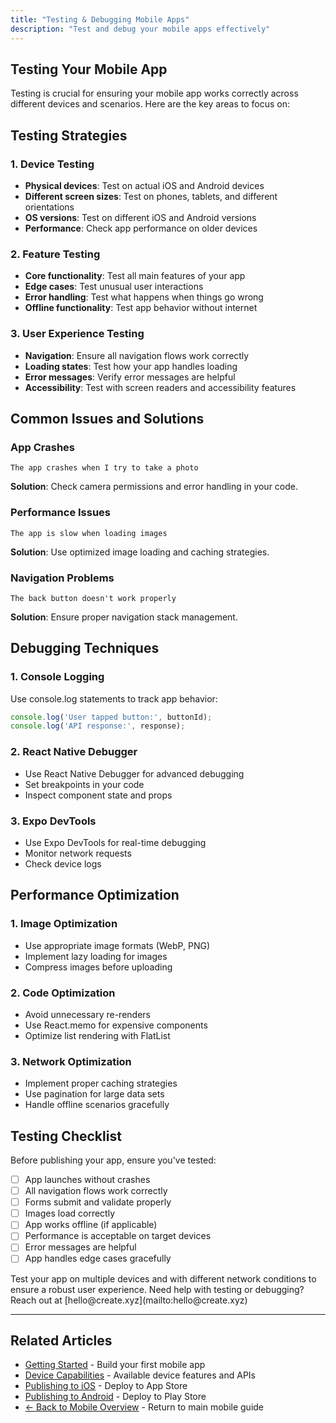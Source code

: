 ```yaml
---
title: "Testing & Debugging Mobile Apps"
description: "Test and debug your mobile apps effectively"
---
```


## Testing Your Mobile App

Testing is crucial for ensuring your mobile app works correctly across different devices and scenarios. Here are the key areas to focus on:

## Testing Strategies

### 1. Device Testing
- **Physical devices**: Test on actual iOS and Android devices
- **Different screen sizes**: Test on phones, tablets, and different orientations
- **OS versions**: Test on different iOS and Android versions
- **Performance**: Check app performance on older devices

### 2. Feature Testing
- **Core functionality**: Test all main features of your app
- **Edge cases**: Test unusual user interactions
- **Error handling**: Test what happens when things go wrong
- **Offline functionality**: Test app behavior without internet

### 3. User Experience Testing
- **Navigation**: Ensure all navigation flows work correctly
- **Loading states**: Test how your app handles loading
- **Error messages**: Verify error messages are helpful
- **Accessibility**: Test with screen readers and accessibility features

## Common Issues and Solutions

### App Crashes
```
The app crashes when I try to take a photo
```
**Solution**: Check camera permissions and error handling in your code.

### Performance Issues
```
The app is slow when loading images
```
**Solution**: Use optimized image loading and caching strategies.

### Navigation Problems
```
The back button doesn't work properly
```
**Solution**: Ensure proper navigation stack management.



## Debugging Techniques

### 1. Console Logging
Use console.log statements to track app behavior:
```javascript
console.log('User tapped button:', buttonId);
console.log('API response:', response);
```

### 2. React Native Debugger
- Use React Native Debugger for advanced debugging
- Set breakpoints in your code
- Inspect component state and props

### 3. Expo DevTools
- Use Expo DevTools for real-time debugging
- Monitor network requests
- Check device logs

## Performance Optimization

### 1. Image Optimization
- Use appropriate image formats (WebP, PNG)
- Implement lazy loading for images
- Compress images before uploading

### 2. Code Optimization
- Avoid unnecessary re-renders
- Use React.memo for expensive components
- Optimize list rendering with FlatList

### 3. Network Optimization
- Implement proper caching strategies
- Use pagination for large data sets
- Handle offline scenarios gracefully

## Testing Checklist

Before publishing your app, ensure you've tested:

- [ ] App launches without crashes
- [ ] All navigation flows work correctly
- [ ] Forms submit and validate properly
- [ ] Images load correctly
- [ ] App works offline (if applicable)
- [ ] Performance is acceptable on target devices
- [ ] Error messages are helpful
- [ ] App handles edge cases gracefully

<Tip>
  Test your app on multiple devices and with different network conditions to ensure a robust user experience.
</Tip>

<Note>
  Need help with testing or debugging? Reach out at [hello@create.xyz](mailto:hello@create.xyz)
</Note>

---

## Related Articles

- [Getting Started](/builder/mobile/getting-started) - Build your first mobile app
- [Device Capabilities](/builder/mobile/device-capabilities) - Available device features and APIs
- [Publishing to iOS](/builder/mobile/publishing-ios) - Deploy to App Store
- [Publishing to Android](/builder/mobile/publishing-android) - Deploy to Play Store
- [← Back to Mobile Overview](/builder/mobile) - Return to main mobile guide
